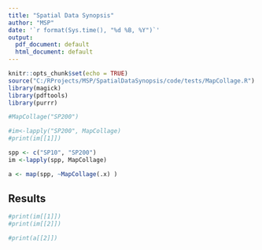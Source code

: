 ```yaml
---
title: "Spatial Data Synopsis"
author: "MSP"
date: '`r format(Sys.time(), "%d %B, %Y")`'
output:
  pdf_document: default
  html_document: default
---
```


```r
knitr::opts_chunk$set(echo = TRUE)
source("C:/RProjects/MSP/SpatialDataSynopsis/code/tests/MapCollage.R")
library(magick)
library(pdftools)
library(purrr)
```

```r
#MapCollage("SP200")

#im<-lapply("SP200", MapCollage)
#print(im[[1]])

spp <- c("SP10", "SP200")
im <-lapply(spp, MapCollage) 

a <- map(spp, ~MapCollage(.x) )
```

## Results
```r
#print(im[[1]])
#print(im[[2]])

#print(a[[2]])
```




